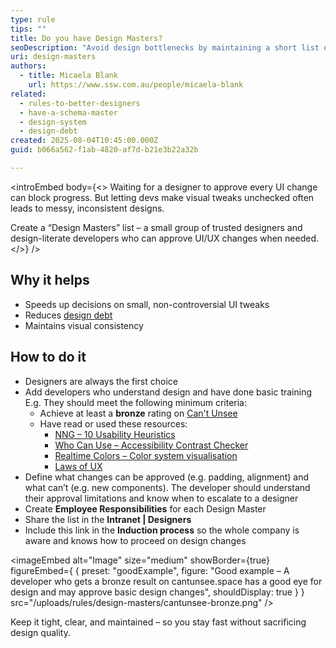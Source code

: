 ```yaml
---
type: rule
tips: ""
title: Do you have Design Masters?
seoDescription: "Avoid design bottlenecks by maintaining a short list of trusted people who can approve UI/UX changes."
uri: design-masters
authors:
  - title: Micaela Blank
    url: https://www.ssw.com.au/people/micaela-blank
related:
  - rules-to-better-designers
  - have-a-schema-master
  - design-system
  - design-debt
created: 2025-08-04T10:45:00.000Z
guid: b066a562-f1ab-4820-af7d-b21e3b22a32b

---
```


<introEmbed
  body={<>
Waiting for a designer to approve every UI change can block progress. But letting devs make visual tweaks unchecked often leads to messy, inconsistent designs.

Create a “Design Masters” list – a small group of trusted designers and design-literate developers who can approve UI/UX changes when needed.
  </>}
/>
## Why it helps

* Speeds up decisions on small, non-controversial UI tweaks
* Reduces [design debt](/design-debt)
* Maintains visual consistency

## How to do it

* Designers are always the first choice
* Add developers who understand design and have done basic training
  E.g. They should meet the following minimum criteria:
  * Achieve at least a **bronze** rating on [Can't Unsee](https://cantunsee.space/)
  * Have read or used these resources:
    * [NNG – 10 Usability Heuristics](https://www.nngroup.com/articles/ten-usability-heuristics/)
    * [Who Can Use – Accessibility Contrast Checker](https://www.whocanuse.com/)
    * [Realtime Colors – Color system visualisation](https://www.realtimecolors.com/)
    * [Laws of UX](https://lawsofux.com/)
* Define what changes can be approved (e.g. padding, alignment) and what can’t (e.g. new components). The developer should understand their approval limitations and know when to escalate to a designer
* Create **Employee Responsibilities** for each Design Master
* Share the list in the **Intranet | Designers**
* Include this link in the **Induction process** so the whole company is aware and knows how to proceed on design changes

<imageEmbed
  alt="Image"
  size="medium"
  showBorder={true}
  figureEmbed={ {
    preset: "goodExample",
    figure: "Good example – A developer who gets a bronze result on cantunsee.space has a good eye for design and may approve basic design changes",
    shouldDisplay: true
  } }
  src="/uploads/rules/design-masters/cantunsee-bronze.png"
/>

Keep it tight, clear, and maintained – so you stay fast without sacrificing design quality.
